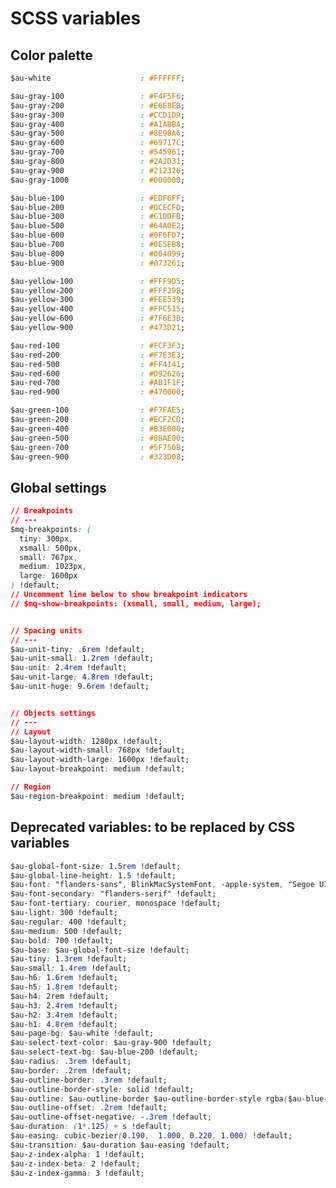 
<Meta title="Foundation/Sass Variables" />

<style>{`
  .sbdocs-p,
  .sbdocs-ul,
  .sbdocs-li,
  .sbdocs-p code {
    font-weight: 400;
    font-size: 1.6rem;
  }

  .sbdocs-a {
    display: inline-flex;
    align-items: center;
    font-family: var(--au-font);
    transition: color var(--au-transition), text-decoration var(--au-transition);
    font-weight: var(--au-regular);
    text-decoration: underline;
    text-decoration-color: var(--au-blue-300);
    color: var(--au-blue-600);
  }

  .sbdocs-a:visited {
    color: var(--au-blue-600);
  }

  .sbdocs-a:hover,
  .sbdocs-a:focus {
    color: var(--au-blue-800);
    text-decoration-color: var(--au-blue-200);
  }

  .sbdocs-a:focus {
    outline: var(--au-outline);
    outline-offset: var(--au-outline-offset);
  }

  code {
    font-family: courier, monospace;
  }

  .os-content {
    background-color: var(--au-gray-100);
  }
`}</style>

# SCSS variables
## Color palette
``` css
$au-white                    : #FFFFFF;

$au-gray-100                 : #F4F5F6;
$au-gray-200                 : #E6E8EB;
$au-gray-300                 : #CCD1D9;
$au-gray-400                 : #A1ABBA;
$au-gray-500                 : #8E98A6;
$au-gray-600                 : #69717C;
$au-gray-700                 : #545961;
$au-gray-800                 : #2A2D31;
$au-gray-900                 : #212326;
$au-gray-1000                : #000000;

$au-blue-100                 : #EDF6FF;
$au-blue-200                 : #DCECFD;
$au-blue-300                 : #C1DDFB;
$au-blue-500                 : #64A0E2;
$au-blue-600                 : #0F6FD7;
$au-blue-700                 : #0E5EB8;
$au-blue-800                 : #004099;
$au-blue-900                 : #073261;

$au-yellow-100               : #FFF9D5;
$au-yellow-200               : #FFF29B;
$au-yellow-300               : #FEE539;
$au-yellow-400               : #FFC515;
$au-yellow-600               : #7F6E3B;
$au-yellow-900               : #473D21;

$au-red-100                  : #FCF3F3;
$au-red-200                  : #F7E3E3;
$au-red-500                  : #FF4141;
$au-red-600                  : #D92626;
$au-red-700                  : #AB1F1F;
$au-red-900                  : #470000;

$au-green-100                : #F7FAE5;
$au-green-200                : #ECF2CD;
$au-green-400                : #B3E000;
$au-green-500                : #8BAE00;
$au-green-700                : #5F750B;
$au-green-900                : #323D08;

```


## Global settings
``` css
// Breakpoints
// ---
$mq-breakpoints: (
  tiny: 300px,
  xsmall: 500px,
  small: 767px,
  medium: 1023px,
  large: 1600px
) !default;
// Uncomment line below to show breakpoint indicators
// $mq-show-breakpoints: (xsmall, small, medium, large);


// Spacing units
// ---
$au-unit-tiny: .6rem !default;
$au-unit-small: 1.2rem !default;
$au-unit: 2.4rem !default;
$au-unit-large: 4.8rem !default;
$au-unit-huge: 9.6rem !default;


// Objects settings
// ---
// Layout
$au-layout-width: 1280px !default;
$au-layout-width-small: 768px !default;
$au-layout-width-large: 1600px !default;
$au-layout-breakpoint: medium !default;

// Region
$au-region-breakpoint: medium !default;

```

## Deprecated variables: to be replaced by CSS variables
``` css
$au-global-font-size: 1.5rem !default;
$au-global-line-height: 1.5 !default;
$au-font: "flanders-sans", BlinkMacSystemFont, -apple-system, "Segoe UI", Roboto, Helvetica, Arial, sans-serif !default;
$au-font-secondary: "flanders-serif" !default;
$au-font-tertiary: courier, monospace !default;
$au-light: 300 !default;
$au-regular: 400 !default;
$au-medium: 500 !default;
$au-bold: 700 !default;
$au-base: $au-global-font-size !default;
$au-tiny: 1.3rem !default;
$au-small: 1.4rem !default;
$au-h6: 1.6rem !default;
$au-h5: 1.8rem !default;
$au-h4: 2rem !default;
$au-h3: 2.4rem !default;
$au-h2: 3.4rem !default;
$au-h1: 4.8rem !default;
$au-page-bg: $au-white !default;
$au-select-text-color: $au-gray-900 !default;
$au-select-text-bg: $au-blue-200 !default;
$au-radius: .3rem !default;
$au-border: .2rem !default;
$au-outline-border: .3rem !default;
$au-outline-border-style: solid !default;
$au-outline: $au-outline-border $au-outline-border-style rgba($au-blue-600,.65) !default;
$au-outline-offset: .2rem !default;
$au-outline-offset-negative: -.3rem !default;
$au-duration: (1*.125) + s !default;
$au-easing: cubic-bezier(0.190,  1.000, 0.220, 1.000) !default;
$au-transition: $au-duration $au-easing !default;
$au-z-index-alpha: 1 !default;
$au-z-index-beta: 2 !default;
$au-z-index-gamma: 3 !default;

```
